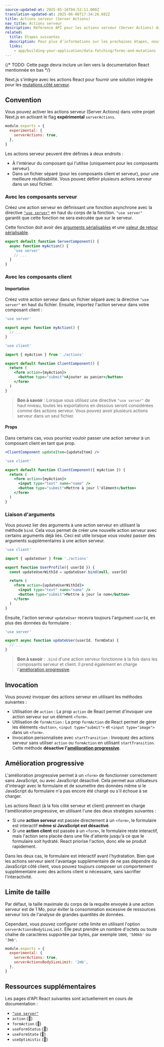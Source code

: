 ```yaml
---
source-updated-at: 2025-05-16T04:52:11.000Z
translation-updated-at: 2025-06-06T17:34:26.682Z
title: Actions serveur (Server Actions)
nav_title: Actions serveur
description: Référence API pour les actions serveur (Server Actions) dans Next.js.
related:
  title: Étapes suivantes
  description: Pour plus d'informations sur les prochaines étapes, nous recommandons les sections suivantes
  links:
    - app/building-your-application/data-fetching/forms-and-mutations
---
```


{/* TODO: Cette page devra inclure un lien vers la documentation React mentionnée en bas */}

Next.js s'intègre avec les actions React pour fournir une solution intégrée pour les [mutations côté serveur](/docs/app/building-your-application/data-fetching/forms-and-mutations).

## Convention

Vous pouvez activer les actions serveur (Server Actions) dans votre projet Next.js en activant le flag **expérimental** `serverActions`.

```js filename="next.config.js"
module.exports = {
  experimental: {
    serverActions: true,
  },
}
```

Les actions serveur peuvent être définies à deux endroits :

- À l'intérieur du composant qui l'utilise (uniquement pour les composants serveur).
- Dans un fichier séparé (pour les composants client et serveur), pour une meilleure réutilisabilité. Vous pouvez définir plusieurs actions serveur dans un seul fichier.

### Avec les composants serveur

Créez une action serveur en définissant une fonction asynchrone avec la directive [`"use server"`](https://react.dev/reference/react/use-server) en haut du corps de la fonction. `"use server"` garantit que cette fonction ne sera exécutée que sur le serveur.

Cette fonction doit avoir des [arguments sérialisables](https://developer.mozilla.org/docs/Glossary/Serialization) et une [valeur de retour sérialisable](https://developer.mozilla.org/docs/Glossary/Serialization).

```jsx filename="app/page.js" highlight={2}
export default function ServerComponent() {
  async function myAction() {
    'use server'
    // ...
  }
}
```

### Avec les composants client

#### Importation

Créez votre action serveur dans un fichier séparé avec la directive `"use server"` en haut du fichier. Ensuite, importez l'action serveur dans votre composant client :

```js filename="app/actions.js" highlight={1}
'use server'

export async function myAction() {
  // ...
}
```

```jsx filename="app/client-component.jsx" highlight={1}
'use client'

import { myAction } from './actions'

export default function ClientComponent() {
  return (
    <form action={myAction}>
      <button type="submit">Ajouter au panier</button>
    </form>
  )
}
```

> **Bon à savoir** : Lorsque vous utilisez une directive `"use server"` de haut niveau, toutes les exportations en dessous seront considérées comme des actions serveur. Vous pouvez avoir plusieurs actions serveur dans un seul fichier.

#### Props

Dans certains cas, vous pourriez vouloir passer une action serveur à un composant client en tant que prop.

```jsx
<ClientComponent updateItem={updateItem} />
```

```jsx filename="app/client-component.jsx"
'use client'

export default function ClientComponent({ myAction }) {
  return (
    <form action={myAction}>
      <input type="text" name="name" />
      <button type="submit">Mettre à jour l'élément</button>
    </form>
  )
}
```

### Liaison d'arguments

Vous pouvez lier des arguments à une action serveur en utilisant la méthode `bind`. Cela vous permet de créer une nouvelle action serveur avec certains arguments déjà liés. Ceci est utile lorsque vous voulez passer des arguments supplémentaires à une action serveur.

```jsx filename="app/client-component.jsx" highlight={6}
'use client'

import { updateUser } from './actions'

export function UserProfile({ userId }) {
  const updateUserWithId = updateUser.bind(null, userId)

  return (
    <form action={updateUserWithId}>
      <input type="text" name="name" />
      <button type="submit">Mettre à jour le nom</button>
    </form>
  )
}
```

Ensuite, l'action serveur `updateUser` recevra toujours l'argument `userId`, en plus des données du formulaire :

```js filename="app/actions.js"
'use server'

export async function updateUser(userId, formData) {
  // ...
}
```

> **Bon à savoir** : `.bind` d'une action serveur fonctionne à la fois dans les composants serveur et client. Il prend également en charge l'[amélioration progressive](#amélioration-progressive).

## Invocation

Vous pouvez invoquer des actions serveur en utilisant les méthodes suivantes :

- Utilisation de `action` : La prop `action` de React permet d'invoquer une action serveur sur un élément `<form>`.
- Utilisation de `formAction` : La prop `formAction` de React permet de gérer les éléments `<button>`, `<input type="submit">` et `<input type="image">` dans un `<form>`.
- Invocation personnalisée avec `startTransition` : Invoquez des actions serveur sans utiliser `action` ou `formAction` en utilisant `startTransition`. Cette méthode **désactive l'[amélioration progressive](#amélioration-progressive)**.

## Amélioration progressive

L'amélioration progressive permet à un `<form>` de fonctionner correctement sans JavaScript, ou avec JavaScript désactivé. Cela permet aux utilisateurs d'interagir avec le formulaire et de soumettre des données même si le JavaScript du formulaire n'a pas encore été chargé ou s'il échoue à se charger.

Les actions React (à la fois côté serveur et client) prennent en charge l'amélioration progressive, en utilisant l'une des deux stratégies suivantes :

- Si une **action serveur** est passée directement à un `<form>`, le formulaire est interactif **même si JavaScript est désactivé**.
- Si une **action client** est passée à un `<form>`, le formulaire reste interactif, mais l'action sera placée dans une file d'attente jusqu'à ce que le formulaire soit hydraté. React priorise l'action, donc elle se produit rapidement.

Dans les deux cas, le formulaire est interactif avant l'hydratation. Bien que les actions serveur aient l'avantage supplémentaire de ne pas dépendre du JavaScript côté client, vous pouvez toujours composer un comportement supplémentaire avec des actions client si nécessaire, sans sacrifier l'interactivité.

## Limite de taille

Par défaut, la taille maximale du corps de la requête envoyée à une action serveur est de 1 Mo, pour éviter la consommation excessive de ressources serveur lors de l'analyse de grandes quantités de données.

Cependant, vous pouvez configurer cette limite en utilisant l'option `serverActionsBodySizeLimit`. Elle peut prendre un nombre d'octets ou toute chaîne de caractères supportée par bytes, par exemple `1000`, `'500kb'` ou `'3mb'`.

```js filename="next.config.js"
module.exports = {
  experimental: {
    serverActions: true,
    serverActionsBodySizeLimit: '2mb',
  },
}
```

## Ressources supplémentaires

Les pages d'API React suivantes sont actuellement en cours de documentation :

- [`"use server"`](https://react.dev/reference/react/use-server)
- `action` (🚧)
- `formAction` (🚧)
- `useFormStatus` (🚧)
- `useFormState` (🚧)
- `useOptimistic` (🚧)